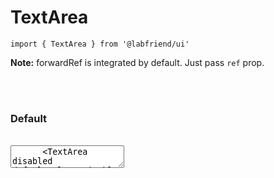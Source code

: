 

<Meta title='01. Atoms / TextArea' component={TextArea} />

# TextArea

`import { TextArea } from '@labfriend/ui'`

**Note:** forwardRef is integrated by default. Just pass `ref` prop.

<br />
<br />

### Default

<br />

<Story name='Default'>
  <div className='doc-story__preview' style={{ zoom: '100%' }}>
    <div className='flex items-center w-full gap-4 flex-col'>
      <TextArea placeholder='123 st. Australia' />
      <TextArea disabled defaultValue='Disabled' />
    </div>
  </div>
</Story>

<Source
  language={'jsx'}
  code={dedent`<TextArea placeholder='123 st. Australia' />
      <TextArea disabled defaultValue='Disabled' />`}
/>

<br />
<br />

### With label

<br />

<Story name='With label'>
  <div className='doc-story__preview' style={{ zoom: '100%' }}>
    <div className='flex items-center w-full gap-4 flex-col'>
      <TextArea placeholder='123 st. Australia' label='Address' />
    </div>
  </div>
</Story>

<Source
  language={'jsx'}
  code={dedent`<TextArea
        placeholder='123 st. Australia'
        label='Address'
      />
`}
/>

<br />
<br />

### Error / Success

<br />

<Story name='Error / Success'>
  <div className='doc-story__preview' style={{ zoom: '100%' }}>
    <div className='flex items-center w-full gap-4 flex-col'>
      <TextArea
        placeholder='123 st. Australia'
        label='Address'
        hint='Please enter your full name.'
        isError
      />
      <TextArea
        placeholder='123 st. Australia'
        label='Address'
        hint='Succefully submitted.'
        isSuccess
      />
    </div>
  </div>
</Story>

<Source
  language={'jsx'}
  code={dedent`<TextArea
        placeholder='123 st. Australia'
        label='Address'
      />
      
      <TextArea
        placeholder='123 st. Australia'
        label='Address'
      />
`}
/>

<br />
<br />

### Properties

<ArgsTable of={TextArea} />
